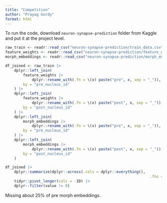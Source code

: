 ```yaml
---
title: "Competition"
author: "Prayag Gordy"
format: html
---
```


To run the code, download `neuron-synapse-prediction` folder from Kaggle and put it at the project level.

```r
raw_train <- readr::read_csv("neuron-synapse-prediction/train_data.csv")
feature_weights <- readr::read_csv("neuron-synapse-prediction/feature_weights.csv")
morph_embeddings <- readr::read_csv("neuron-synapse-prediction/morph_embeddings.csv")
```

```r
df_joined <- raw_train |>
	dplyr::left_join(
		feature_weights |>
			dplyr::rename_with(.fn = \(x) paste("pre", x, sep = "_")),
		by = "pre_nucleus_id"
	) |>
	dplyr::left_join(
		feature_weights |>
			dplyr::rename_with(.fn = \(x) paste("post", x, sep = "_")),
		by = "post_nucleus_id"
	) |>
	dplyr::left_join(
		morph_embeddings |>
			dplyr::rename_with(.fn = \(x) paste("pre", x, sep = "_")),
		by = "pre_nucleus_id"
	) |>
	dplyr::left_join(
		morph_embeddings |>
			dplyr::rename_with(.fn = \(x) paste("post", x, sep = "_")),
		by = "post_nucleus_id"
	)
```

```r
df_joined |> 
	dplyr::summarize(dplyr::across(.cols = dplyr::everything(), 
																 .fns = \(x) sum(is.na(x)))) |> 
	tidyr::pivot_longer(cols = -ID) |> 
	dplyr::filter(value != 0)
```

Missing about 25% of pre morph embeddings.
